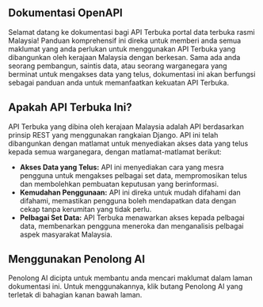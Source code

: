 ## Dokumentasi OpenAPI

Selamat datang ke dokumentasi bagi API Terbuka portal data terbuka rasmi Malaysia!
Panduan komprehensif ini direka untuk memberi anda semua maklumat yang anda perlukan untuk menggunakan API Terbuka yang dibangunkan oleh kerajaan Malaysia dengan berkesan.
Sama ada anda seorang pembangun, saintis data, atau seorang warganegara yang berminat untuk mengakses data yang telus,
dokumentasi ini akan berfungsi sebagai panduan anda untuk memanfaatkan kekuatan API Terbuka.

## Apakah API Terbuka Ini?

API Terbuka yang dibina oleh kerajaan Malaysia adalah API berdasarkan prinsip REST yang menggunakan rangkaian Django.
API ini telah dibangunkan dengan matlamat untuk menyediakan akses data yang telus kepada semua warganegara, dengan matlamat-matlamat berikut:

- **Akses Data yang Telus:** API ini menyediakan cara yang mesra pengguna untuk mengakses pelbagai set data, mempromosikan telus dan membolehkan pembuatan keputusan yang berinformasi.
- **Kemudahan Penggunaan:** API ini direka untuk mudah difahami dan difahami, memastikan pengguna boleh mendapatkan data dengan cekap tanpa kerumitan yang tidak perlu.
- **Pelbagai Set Data:** API Terbuka menawarkan akses kepada pelbagai data, membenarkan pengguna meneroka dan menganalisis pelbagai aspek masyarakat Malaysia.

## Menggunakan Penolong AI

Penolong AI dicipta untuk membantu anda mencari maklumat dalam laman dokumentasi ini.
Untuk menggunakannya, klik butang Penolong AI yang terletak di bahagian kanan bawah laman.
